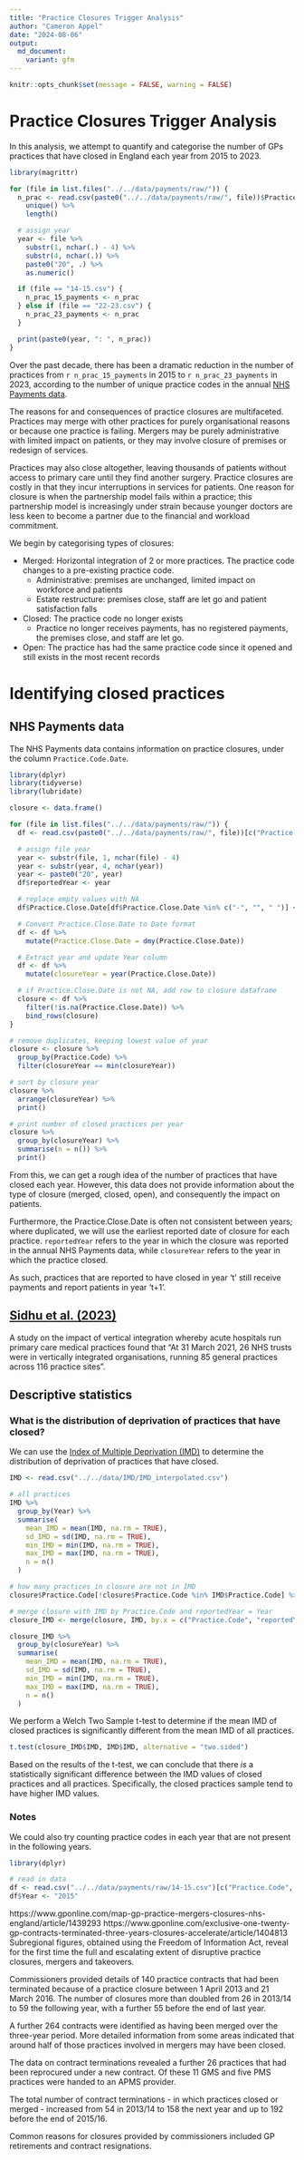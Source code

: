 ```yaml
---
title: "Practice Closures Trigger Analysis"
author: "Cameron Appel"
date: "2024-08-06"
output: 
  md_document:
    variant: gfm
---
```


```r
knitr::opts_chunk$set(message = FALSE, warning = FALSE)
```

# Practice Closures Trigger Analysis
In this analysis, we attempt to quantify and categorise the number of GPs practices that have closed in England each year from 2015 to 2023.

```r
library(magrittr)

for (file in list.files("../../data/payments/raw/")) {
  n_prac <- read.csv(paste0("../../data/payments/raw/", file))$Practice.Code %>%
    unique() %>%
    length()

  # assign year
  year <- file %>%
    substr(1, nchar(.) - 4) %>%
    substr(4, nchar(.)) %>%
    paste0("20", .) %>%
    as.numeric()

  if (file == "14-15.csv") {
    n_prac_15_payments <- n_prac
  } else if (file == "22-23.csv") {
    n_prac_23_payments <- n_prac
  }

  print(paste0(year, ": ", n_prac))
}
```
Over the past decade, there has been a dramatic reduction in the number of practices from `r n_prac_15_payments` in 2015 to `r n_prac_23_payments` in 2023, according to the number of unique practice codes in the annual [NHS Payments data](https://github.com/camappel/HEEC/tree/main/data/payments).

The reasons for and consequences of practice closures are multifaceted. Practices may merge with other practices for purely organisational reasons or because one practice is failing. Mergers may be purely administrative with limited impact on patients, or they may involve closure of premises or redesign of services.

Practices may also close altogether, leaving thousands of patients without access to primary care until they find another surgery. Practice closures are costly in that they incur interruptions in services for patients. One reason for closure is when the partnership model fails within a practice; this partnership model is increasingly under strain because younger doctors are less keen to become a partner due to the financial and workload commitment.

We begin by categorising types of closures:

* Merged: Horizontal integration of 2 or more practices. The practice code changes to a pre-existing practice code.
  +	Administrative: premises are unchanged, limited impact on workforce and patients
  +	Estate restructure: premises close, staff are let go and patient satisfaction falls

* Closed: The practice code no longer exists
  + Practice no longer receives payments, has no registered payments, the premises close, and staff are let go.

* Open: The practice has had the same practice code since it opened and still exists in the most recent records

# Identifying closed practices
## NHS Payments data
The NHS Payments data contains information on practice closures, under the column `Practice.Code.Date`.

```r
library(dplyr)
library(tidyverse)
library(lubridate)

closure <- data.frame()

for (file in list.files("../../data/payments/raw/")) {
  df <- read.csv(paste0("../../data/payments/raw/", file))[c("Practice.Code", "Practice.Close.Date")]

  # assign file year
  year <- substr(file, 1, nchar(file) - 4)
  year <- substr(year, 4, nchar(year))
  year <- paste0("20", year)
  df$reportedYear <- year

  # replace empty values with NA
  df$Practice.Close.Date[df$Practice.Close.Date %in% c("-", "", " ")] <- NA

  # Convert Practice.Close.Date to Date format
  df <- df %>%
    mutate(Practice.Close.Date = dmy(Practice.Close.Date))

  # Extract year and update Year column
  df <- df %>%
    mutate(closureYear = year(Practice.Close.Date))

  # if Practice.Close.Date is not NA, add row to closure dataframe
  closure <- df %>%
    filter(!is.na(Practice.Close.Date)) %>%
    bind_rows(closure)
}

# remove duplicates, keeping lowest value of year
closure <- closure %>%
  group_by(Practice.Code) %>%
  filter(closureYear == min(closureYear))

# sort by closure year
closure %>%
  arrange(closureYear) %>%
  print()

# print number of closed practices per year
closure %>%
  group_by(closureYear) %>%
  summarise(n = n()) %>%
  print()
```

From this, we can get a rough idea of the number of practices that have closed each year. However, this data does not provide information about the type of closure (merged, closed, open), and consequently the impact on patients.

Furthermore, the Practice.Close.Date is often not consistent between years; where duplicated, we will use the earliest reported date of closure for each practice. `reportedYear` refers to the year in which the closure was reported in the annual NHS Payments data, while `closureYear` refers to the year in which the practice closed.

As such, practices that are reported to have closed in year 't' still receive payments and report patients in year 't+1'.

## [Sidhu et al. (2023)](https://www.journalslibrary.nihr.ac.uk/hsdr/PRWQ4012/#/bn1)
A study on the impact of vertical integration whereby acute hospitals run primary care medical practices found that "At 31 March 2021, 26 NHS trusts were in vertically integrated organisations, running 85 general practices across 116 practice sites".

## Descriptive statistics
### What is the distribution of deprivation of practices that have closed?
We can use the [Index of Multiple Deprivation (IMD)](https://github.com/HealthEquityEvidenceCentre/HEEC/tree/main/data/IMD) to determine the distribution of deprivation of practices that have closed.
```r
IMD <- read.csv("../../data/IMD/IMD_interpolated.csv")

# all practices
IMD %>%
  group_by(Year) %>%
  summarise(
    mean_IMD = mean(IMD, na.rm = TRUE),
    sd_IMD = sd(IMD, na.rm = TRUE),
    min_IMD = min(IMD, na.rm = TRUE),
    max_IMD = max(IMD, na.rm = TRUE),
    n = n()
  )

# how many practices in closure are not in IMD
closure$Practice.Code[!closure$Practice.Code %in% IMD$Practice.Code] %>% length()

# merge closure with IMD by Practice.Code and reportedYear = Year
closure_IMD <- merge(closure, IMD, by.x = c("Practice.Code", "reportedYear"), by.y = c("Practice.Code", "Year"))

closure_IMD %>%
  group_by(closureYear) %>%
  summarise(
    mean_IMD = mean(IMD, na.rm = TRUE),
    sd_IMD = sd(IMD, na.rm = TRUE),
    min_IMD = min(IMD, na.rm = TRUE),
    max_IMD = max(IMD, na.rm = TRUE),
    n = n()
  )
```
We perform a Welch Two Sample t-test to determine if the mean IMD of closed practices is significantly different from the mean IMD of all practices.
```r
t.test(closure_IMD$IMD, IMD$IMD, alternative = "two.sided")
```
Based on the results of the t-test, we can conclude that there *is* a statistically significant difference between the IMD values of closed practices and all practices. Specifically, the closed practices sample tend to have higher IMD values.

### Notes
We could also try counting practice codes in each year that are not present in the following years.

```r
library(dplyr)

# read in data
df <- read.csv("../../data/payments/raw/14-15.csv")[c("Practice.Code", "Practice.Open.Date", "Practice.Close.Date")]
df$Year <- "2015"
```

https://www.gponline.com/map-gp-practice-mergers-closures-nhs-england/article/1439293
https://www.gponline.com/exclusive-one-twenty-gp-contracts-terminated-three-years-closures-accelerate/article/1404813
Subregional figures, obtained using the Freedom of Information Act, reveal for the first time the full and escalating extent of disruptive practice closures, mergers and takeovers.

Commissioners provided details of 140 practice contracts that had been terminated because of a practice closure between 1 April 2013 and 21 March 2016. The number of closures more than doubled from 26 in 2013/14 to 59 the following year, with a further 55 before the end of last year.

A further 264 contracts were identified as having been merged over the three-year period. More detailed information from some areas indicated that around half of those practices involved in mergers may have been closed.

The data on contract terminations revealed a further 26 practices that had been reprocured under a new contract. Of these 11 GMS and five PMS practices were handed to an APMS provider.

The total number of contract terminations - in which practices closed or merged - increased from 54 in 2013/14 to 158 the next year and up to 192 before the end of 2015/16.

Common reasons for closures provided by commissioners included GP retirements and contract resignations.